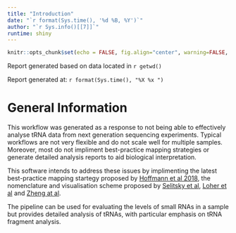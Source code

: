 ```yaml
---
title: "Introduction"
date: "`r format(Sys.time(), '%d %B, %Y')`"
author: "`r Sys.info()[[7]]`"
runtime: shiny
---
```


```r
knitr::opts_chunk$set(echo = FALSE, fig.align="center", warning=FALSE, message=FALSE)
```

Report generated based on data located in `r getwd()` \n

Report generated at: `r format(Sys.time(), "%X %x ")` \n 

# General Information

This workflow was generated as a response to not being able to effectively
analyse tRNA data from next generation sequencing experiments. Typical
workflows are not very flexible and do not scale well for multiple
samples. Moreover, most do not impliment best-practice mapping strategies or generate detailed analysis reports to aid biological interpretation.

This software intends to address these issues by implimenting the latest
best-practice mapping startegy proposed by [Hoffmann et al 2018](https://www.ncbi.nlm.nih.gov/pubmed/29228294), the nomenclature and visualisation scheme proposed by [Selitsky et al](https://bmcbioinformatics.biomedcentral.com/articles/10.1186/s12859-015-0800-0), [Loher et al](https://www.nature.com/articles/srep41184) and [Zheng at al](https://www.ncbi.nlm.nih.gov/pubmed/27179031).

The pipeline can be used for evaluating the levels of small RNAs in a sample
but provides detailed analysis of tRNAs, with particular emphasis on tRNA fragment
analysis.

